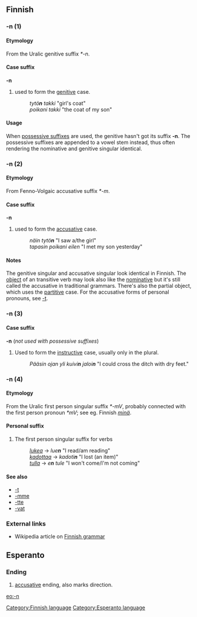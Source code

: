 ==Finnish==

===-n (1)===

====Etymology====

From the Uralic genitive suffix ''*-n''.

====Case suffix====
'''-n''' 

# used to form the [[genitive]] case.
#: ''tytö<b>n</b> takki'' "girl's coat"
#: ''poikani takki'' "the coat of my son"

====Usage====
When [[possessive suffix]]es are used, the genitive hasn't got its suffix '''-n'''. The possessive suffixes are appended to a vowel stem instead, thus often rendering the nominative and genitive singular identical.

===-n (2)===

====Etymology====

From Fenno-Volgaic accusative suffix ''*-m''.

====Case suffix====
'''-n'''

# used to form the [[accusative]] case.
#: ''näin tytö<b>n</b>'' "I saw a/the girl"
#: ''tapasin poikani eilen'' "I met my son yesterday"

====Notes====
The genitive singular and accusative singular look identical in Finnish. The [[object]] of an transitive verb may look also like the [[nominative]] but it's still called the accusative in traditional grammars. There's also the partial object, which uses the [[partitive]] case. For the accusative forms of personal pronouns, see [[-t#Finnish|-t]].

===-n (3)===

====Case suffix====
'''-n''' (''not used with possessive suffixes'')

# Used to form the [[instructive]] case, usually only in the plural.
#:''Pääsin ojan yli kuivi<b>n</b> jaloi<b>n</b>'' "I could cross the ditch with dry feet."

===-n (4)===

====Etymology====

From the Uralic first person singular suffix ''*-mV'', probably connected with the first person pronoun ''*mV''; see eg. Finnish ''[[minä]]''.

====Personal suffix====

# The first person singular suffix for verbs
#: ''[[lukea]]'' -> ''lue<b>n</b>'' "I read/am reading" 
#: ''[[kadottaa]]'' -> ''kadoti<b>n</b>'' "I lost (an item)"
#: ''[[tulla]]'' -> ''e<b>n</b> tule'' "I won't come/I'm not coming"

====See also====
*[[-t#Finnish|-t]]
*[[-mme#Finnish|-mme]]
*[[-tte#Finnish|-tte]]
*[[-vat#Finnish|-vat]]

===External links===
*Wikipedia article on [[w:Finnish grammar|Finnish grammar]]
[[Category:Finnish language]]
==Esperanto==
===Ending===
# [[accusative]] ending, also marks direction.

[[eo:-n]]
[[Category:Esperanto language]]
{{Universala Vortaro}}